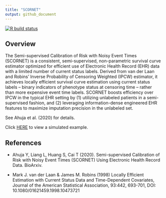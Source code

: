 ```yaml
---
title: "SCORNET"
output: github_document
---
```


<!-- badges: start -->
[![R build status](https://github.com/celehs/SCORNET/workflows/R-CMD-check/badge.svg)](https://github.com/celehs/SCORNET/actions)
<!-- badges: end -->

## Overview

The Semi-supervised Calibration of Risk with Noisy Event Times (SCORNET) is a consistent, semi-supervised, non-parametric survival curve estimator optimized for efficient use of Electronic Health Record (EHR) data with a limited number of current status labels. Derived from van der Laan and Robins' Inverse Probability of Censoring Weighted (IPCW) estimator, it achieves locally efficient survival curve estimation using current status labels -- binary indicators of phenotype status at censoring time -- rather than more expensive event time labels. SCORNET boosts efficiency over IPCW in the typical EHR setting by (1) utilizing unlabeled patients in a semi-supervised fashion, and (2) leveraging information-dense engineered EHR features to maximize imputation precision in the unlabeled set.

See Ahuja et al. (2020) for details.

Click [HERE](articles/example.html) to view a simulated example. 

## References

- Ahuja Y, Liang L, Huang S, Cai T (2020). Semi-supervised Calibration of Risk with Noisy Event Times (SCORNET) Using Electronic Health Record Data. BioArxiv.

- Mark J. van der Laan & James M. Robins (1998) Locally Efficient Estimation with Current Status Data and Time-Dependent Covariates, Journal of the American Statistical Association, 93:442, 693-701, DOI: 10.1080/01621459.1998.10473721

